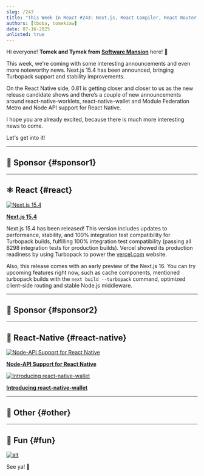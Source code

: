 ```yaml
---
slug: /243
title: "This Week In React #243: Next.js, React Compiler, React Router, TanStack Query, TanStack Router | Node API, RNWallet, Bundle Mode, Apple LLM, Metro, Radon, RNEF | Nuxt, Deno, zshy, TypeGPU, Rspack"
authors: [tboba, tomekzaw]
date: 07-16-2025
unlisted: true
---
```


Hi everyone! **Tomek and Tymek from [Software Mansion](https://swmansion.com/?utm_source=thisweekinreact)** here! 👋

This week, we're coming with some interesting announcements and even more noteworthy news. Next.js 15.4 has been announced, bringing Turbopack support and stability improvements.

On the React Native side, 0.81 is getting closer and closer to us as the new release candidate shows and there’s a couple of new announcements around react-native-worklets, react-native-wallet and Module Federation Metro and Node API support for React Native.

I hope you are already excited, because there is much more interesting news to come.

Let's get into it!

<!-- truncate -->


<Support />

---

## 💸 Sponsor {#sponsor1}

<Todo />

---

## ⚛️ React {#react}

[![Next.js 15.4](/emails/issues/243/nextjs.png)](https://nextjs.org/blog/next-15-4)

[**Next.js 15.4**](https://nextjs.org/blog/next-15-4)

Next.js 15.4 has been released! This version includes updates to performance, stability, and 100% integration test compatibility for Turbopack builds, fulfilling 100% integration test compatibility (passing all 8298 integration tests for production builds). Vercel showed its production readiness by using Turbopack to power the [vercel.com](http://vercel.com) website.

Also, this release comes with an early preview of the Next.js 16. You can try upcoming features right now, such as cache components, mentioned turbopack builds with the `next build --turbopack` command, optimized client-side routing and stable Node.js middleware.

<SubscribeFormEmbed placement="middle" />

---

## 💸 Sponsor {#sponsor2}

<Todo />

---

## 📱 React-Native {#react-native}

[![Node-API Support for React Native](/emails/issues/243/nodeapi.jpg)](https://www.callstack.com/blog/announcing-node-api-support-for-react-native)

[**Node-API Support for React Native**](https://www.callstack.com/blog/announcing-node-api-support-for-react-native)

[![Introducing react-native-wallet](/emails/issues/243/rnwallet.png)](https://blog.swmansion.com/introducing-react-native-wallet-90c1ee103d3e)

[**Introducing react-native-wallet**](https://blog.swmansion.com/introducing-react-native-wallet-90c1ee103d3e)

<Todo />

---

## 🔀 Other {#other}

<Todo />

---

## 🤭 Fun {#fun}

<Todo />

[![alt](/emails/issues/243/meme.jpg)](https://x.com/thekitze/status/1943289841887641937)

See ya! 👋
